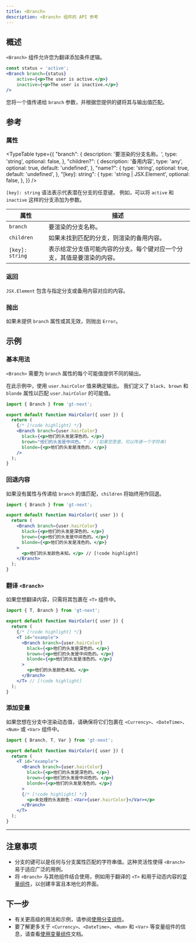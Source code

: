 ```yaml
---
title: <Branch>
description: <Branch> 组件的 API 参考
---
```


## 概述

`<Branch>` 组件允许您为翻译添加条件逻辑。

```jsx
const status = 'active';
<Branch branch={status}
    active={<p>The user is active.</p>}
    inactive={<p>The user is inactive.</p>}
/>
```
您将一个值传递给 `branch` 参数，并根据您提供的键将其与输出值匹配。

## 参考

### 属性

<TypeTable
  type={{
    "branch": {
        description: '要渲染的分支名称。',
        type: 'string',
        optional: false,
    },
    "children?": {
        description: '备用内容',
        type: 'any',
        optional: true,
        default: 'undefined',
    },
    "name?": {
        type: 'string',
        optional: true,
        default: 'undefined',
    },
    "[key]: string": {
        type: 'string | JSX.Element',
        optional: false,
    },
  }}
/>

`[key]: string` 语法表示代表潜在分支的任意键。
例如，可以将 `active` 和 `inactive` 这样的分支添加为参数。

| 属性       | 描述                                                                 |
|------------|---------------------------------------------------------------------|
| `branch`     | 要渲染的分支名称。                                                   |
| `children`   | 如果未找到匹配的分支，则渲染的备用内容。                             |
| `[key]: string` | 表示给定分支值可能内容的分支。每个键对应一个分支，其值是要渲染的内容。 |

### 返回

`JSX.Element` 包含与指定分支或备用内容对应的内容。

### 抛出

如果未提供 `branch` 属性或其无效，则抛出 `Error`。

## 示例

### 基本用法
`<Branch>` 需要为 `branch` 属性的每个可能值提供不同的输出。

在此示例中，使用 `user.hairColor` 值来确定输出。
我们定义了 `black`、`brown` 和 `blonde` 属性以匹配 `user.hairColor` 的可能值。
```jsx title="BranchExample.jsx" copy
import { Branch } from 'gt-next';

export default function HairColor({ user }) {
  return (
    {/* [!code highlight] */}
    <Branch branch={user.hairColor}
      black={<p>他们的头发是深色的。</p>}
      brown="他们的头发是中间色。" // (如果您愿意，可以传递一个字符串)
      blonde={<p>他们的头发是浅色的。</p>}
    />
  );
}
```

### 回退内容
如果没有属性与传递给 `branch` 的值匹配，`children` 将始终用作回退。

```jsx title="BranchExample.jsx" copy
import { Branch } from 'gt-next';

export default function HairColor({ user }) {
  return (
    <Branch branch={user.hairColor}
      black={<p>他们的头发是深色的。</p>}
      brown={<p>他们的头发是中间色的。</p>}
      blonde={<p>他们的头发是浅色的。</p>}
    >
      <p>他们的头发颜色未知。</p> // [!code highlight]
    </Branch>
  );
}
```

### 翻译 `<Branch>`

如果您想翻译内容，只需将其包裹在 `<T>` 组件中。

```jsx title="BranchExample.jsx" copy
import { T, Branch } from 'gt-next';

export default function HairColor({ user }) {
  return (
    {/* [!code highlight] */}
    <T id="example">
      <Branch branch={user.hairColor}
        black={<p>他们的头发是深色的。</p>}
        brown={<p>他们的头发是中间色的。</p>}
        blonde={<p>他们的头发是浅色的。</p>}
      >
        <p>他们的头发颜色未知。</p> 
      </Branch>
    </T> // [!code highlight]
  );
}
```

### 添加变量
如果您想在分支中渲染动态值，请确保将它们包裹在 `<Currency>`、`<DateTime>`、`<Num>` 或 `<Var>` 组件中。

```jsx title="BranchExample.jsx" copy
import { Branch, T, Var } from 'gt-next';

export default function HairColor({ user }) {
  return (
    <T id="example">
      <Branch branch={user.hairColor}
        black={<p>他们的头发是深色的。</p>}
        brown={<p>他们的头发是中间色的。</p>}
        blonde={<p>他们的头发是浅色的。</p>}
      >
      {/* [!code highlight] */}
        <p>未处理的头发颜色：<Var>{user.hairColor}</Var></p>
      </Branch>
    </T>
  );
}
```

---


## 注意事项
 * 分支的键可以是任何与分支属性匹配的字符串值。这种灵活性使得 `<Branch>` 易于适应广泛的用例。
 * 将 `<Branch>` 与其他组件结合使用，例如用于翻译的 `<T>` 和用于动态内容的[变量组件](/docs/next/reference/using-branching-components)，以创建丰富且本地化的界面。

## 下一步
 * 有关更高级的用法和示例，请参阅[使用分支组件](/docs/next/reference/using-branching-components)。
 * 要了解更多关于 `<Currency>`、`<DateTime>`、`<Num>` 和 `<Var>` 等变量组件的信息，请查看[使用变量组件](/docs/next/reference/using-variable-components)文档。